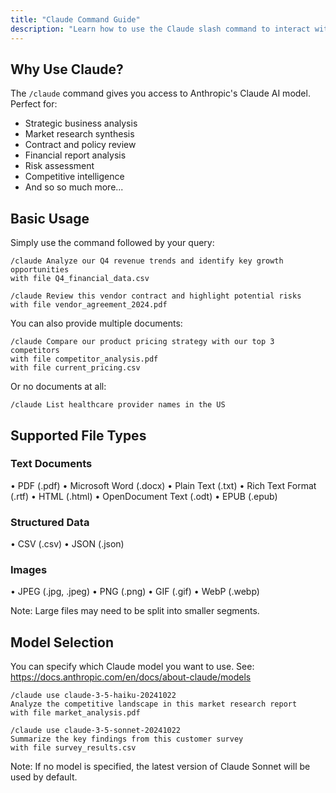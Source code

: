 ```yaml
---
title: "Claude Command Guide"
description: "Learn how to use the Claude slash command to interact with Anthropic's Claude AI"
---
```


## Why Use Claude?

The `/claude` command gives you access to Anthropic's Claude AI model. Perfect for:

- Strategic business analysis
- Market research synthesis
- Contract and policy review
- Financial report analysis
- Risk assessment
- Competitive intelligence
- And so so much more...

## Basic Usage

Simply use the command followed by your query:

```
/claude Analyze our Q4 revenue trends and identify key growth opportunities
with file Q4_financial_data.csv
```

```
/claude Review this vendor contract and highlight potential risks
with file vendor_agreement_2024.pdf
```

You can also provide multiple documents:

```
/claude Compare our product pricing strategy with our top 3 competitors
with file competitor_analysis.pdf
with file current_pricing.csv
```

Or no documents at all:

```
/claude List healthcare provider names in the US
```


## Supported File Types

### Text Documents
• PDF (.pdf)
• Microsoft Word (.docx)
• Plain Text (.txt)
• Rich Text Format (.rtf)
• HTML (.html)
• OpenDocument Text (.odt)
• EPUB (.epub)

### Structured Data
• CSV (.csv)
• JSON (.json)

### Images
• JPEG (.jpg, .jpeg)
• PNG (.png)
• GIF (.gif)
• WebP (.webp)

Note: Large files may need to be split into smaller segments.

## Model Selection

You can specify which Claude model you want to use. 
See: https://docs.anthropic.com/en/docs/about-claude/models

```
/claude use claude-3-5-haiku-20241022
Analyze the competitive landscape in this market research report
with file market_analysis.pdf
```

```
/claude use claude-3-5-sonnet-20241022
Summarize the key findings from this customer survey
with file survey_results.csv
```


Note: If no model is specified, the latest version of Claude Sonnet will be used by default.



